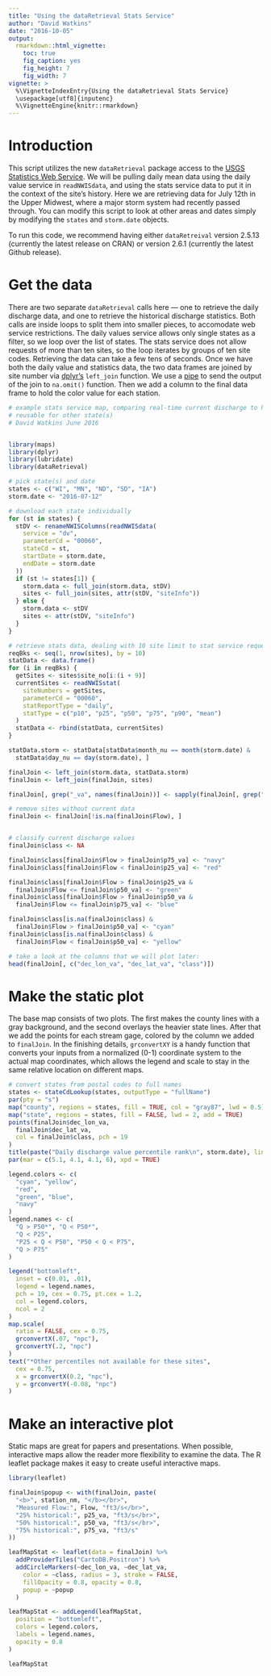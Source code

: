 ```yaml
---
title: "Using the dataRetrieval Stats Service"
author: "David Watkins"
date: "2016-10-05"
output: 
  rmarkdown::html_vignette:
    toc: true
    fig_caption: yes
    fig_height: 7
    fig_width: 7
vignette: >
  %\VignetteIndexEntry{Using the dataRetrieval Stats Service}
  \usepackage[utf8]{inputenc}
  %\VignetteEngine{knitr::rmarkdown}
---
```


# Introduction

This script utilizes the new `dataRetrieval` package access to the [USGS Statistics Web Service](http://waterservices.usgs.gov/rest/Statistics-Service.html).  We will be pulling daily mean data using the daily value service in `readNWISdata`, and using the stats service data to put it in the context of the site's history.  Here we are retrieving data for July 12th in the Upper Midwest, where a major storm system had recently passed through. You can modify this script to look at other areas and dates simply by modifying the `states` and `storm.date` objects.

To run this code, we recommend having either `dataRetreival` version 2.5.13 (currently the latest release on CRAN) or version 2.6.1 (currently the latest Github release).

# Get the data

There are two separate `dataRetrieval` calls here — one to retrieve the daily discharge data, and one to retrieve the historical discharge statistics.  Both calls are inside loops to split them into smaller pieces, to accomodate web service restrictions.  The daily values service allows only single states as a filter, so we loop over the list of states. The stats service does not allow requests of more than ten sites, so the loop iterates by groups of ten site codes.  Retrieving the data can take a few tens of seconds.  Once we have both the daily value and statistics data, the two data frames are joined by site number via [dplyr's](https://cran.rstudio.com/web/packages/dplyr/vignettes/introduction.html) `left_join` function.  We use a [pipe](https://cran.r-project.org/web/packages/magrittr/vignettes/magrittr.html) to send the output of the join to `na.omit()` function.  Then we add a column to the final data frame to hold the color value for each station.    
  
```r
# example stats service map, comparing real-time current discharge to history for each site
# reusable for other state(s)
# David Watkins June 2016


library(maps)
library(dplyr)
library(lubridate)
library(dataRetrieval)

# pick state(s) and date
states <- c("WI", "MN", "ND", "SD", "IA")
storm.date <- "2016-07-12"

# download each state individually
for (st in states) {
  stDV <- renameNWISColumns(readNWISdata(
    service = "dv",
    parameterCd = "00060",
    stateCd = st,
    startDate = storm.date,
    endDate = storm.date
  ))
  if (st != states[1]) {
    storm.data <- full_join(storm.data, stDV)
    sites <- full_join(sites, attr(stDV, "siteInfo"))
  } else {
    storm.data <- stDV
    sites <- attr(stDV, "siteInfo")
  }
}

# retrieve stats data, dealing with 10 site limit to stat service requests
reqBks <- seq(1, nrow(sites), by = 10)
statData <- data.frame()
for (i in reqBks) {
  getSites <- sites$site_no[i:(i + 9)]
  currentSites <- readNWISstat(
    siteNumbers = getSites,
    parameterCd = "00060",
    statReportType = "daily",
    statType = c("p10", "p25", "p50", "p75", "p90", "mean")
  )
  statData <- rbind(statData, currentSites)
}

statData.storm <- statData[statData$month_nu == month(storm.date) &
  statData$day_nu == day(storm.date), ]

finalJoin <- left_join(storm.data, statData.storm)
finalJoin <- left_join(finalJoin, sites)

finalJoin[, grep("_va", names(finalJoin))] <- sapply(finalJoin[, grep("_va", names(finalJoin))], function(x) as.numeric(x))

# remove sites without current data
finalJoin <- finalJoin[!is.na(finalJoin$Flow), ]


# classify current discharge values
finalJoin$class <- NA

finalJoin$class[finalJoin$Flow > finalJoin$p75_va] <- "navy"
finalJoin$class[finalJoin$Flow < finalJoin$p25_va] <- "red"

finalJoin$class[finalJoin$Flow > finalJoin$p25_va &
  finalJoin$Flow <= finalJoin$p50_va] <- "green"
finalJoin$class[finalJoin$Flow > finalJoin$p50_va &
  finalJoin$Flow <= finalJoin$p75_va] <- "blue"

finalJoin$class[is.na(finalJoin$class) &
  finalJoin$Flow > finalJoin$p50_va] <- "cyan"
finalJoin$class[is.na(finalJoin$class) &
  finalJoin$Flow < finalJoin$p50_va] <- "yellow"

# take a look at the columns that we will plot later:
head(finalJoin[, c("dec_lon_va", "dec_lat_va", "class")])
```

#  Make the static plot

The base map consists of two plots.  The first makes the county lines with a gray background, and the second overlays the heavier state lines.  After that we add the points for each stream gage, colored by the column we added to `finalJoin`.  In the finishing details, `grconvertXY` is a handy function that converts your inputs from a normalized (0-1) coordinate system to the actual map coordinates, which allows the legend and scale to stay in the same relative location on different maps. 

```r
# convert states from postal codes to full names
states <- stateCdLookup(states, outputType = "fullName")
par(pty = "s")
map("county", regions = states, fill = TRUE, col = "gray87", lwd = 0.5)
map("state", regions = states, fill = FALSE, lwd = 2, add = TRUE)
points(finalJoin$dec_lon_va,
  finalJoin$dec_lat_va,
  col = finalJoin$class, pch = 19
)
title(paste("Daily discharge value percentile rank\n", storm.date), line = 1)
par(mar = c(5.1, 4.1, 4.1, 6), xpd = TRUE)

legend.colors <- c(
  "cyan", "yellow",
  "red",
  "green", "blue",
  "navy"
)
legend.names <- c(
  "Q > P50*", "Q < P50*",
  "Q < P25",
  "P25 < Q < P50", "P50 < Q < P75",
  "Q > P75"
)

legend("bottomleft",
  inset = c(0.01, .01),
  legend = legend.names,
  pch = 19, cex = 0.75, pt.cex = 1.2,
  col = legend.colors,
  ncol = 2
)
map.scale(
  ratio = FALSE, cex = 0.75,
  grconvertX(.07, "npc"),
  grconvertY(.2, "npc")
)
text("*Other percentiles not available for these sites",
  cex = 0.75,
  x = grconvertX(0.2, "npc"),
  y = grconvertY(-0.08, "npc")
)
```

# Make an interactive plot

Static maps are great for papers and presentations. When possible, interactive maps allow the reader more flexibility to examine the data. The R leaflet package makes it easy to create useful interactive maps.

```r
library(leaflet)

finalJoin$popup <- with(finalJoin, paste(
  "<b>", station_nm, "</b></br>",
  "Measured Flow:", Flow, "ft3/s</br>",
  "25% historical:", p25_va, "ft3/s</br>",
  "50% historical:", p50_va, "ft3/s</br>",
  "75% historical:", p75_va, "ft3/s"
))

leafMapStat <- leaflet(data = finalJoin) %>%
  addProviderTiles("CartoDB.Positron") %>%
  addCircleMarkers(~dec_lon_va, ~dec_lat_va,
    color = ~class, radius = 3, stroke = FALSE,
    fillOpacity = 0.8, opacity = 0.8,
    popup = ~popup
  )

leafMapStat <- addLegend(leafMapStat,
  position = "bottomleft",
  colors = legend.colors,
  labels = legend.names,
  opacity = 0.8
)

leafMapStat
```
